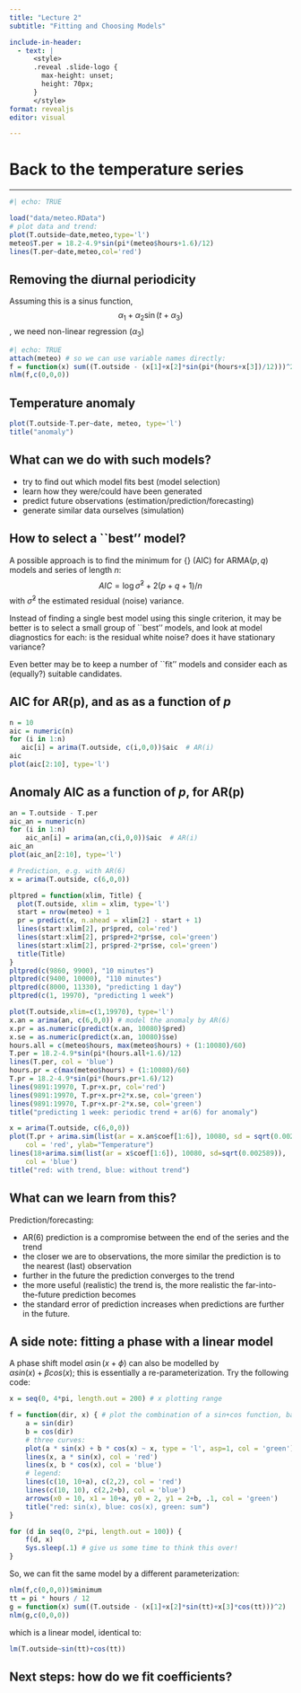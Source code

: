 ```yaml
---
title: "Lecture 2"
subtitle: "Fitting and Choosing Models"

include-in-header:
  - text: |
      <style>
      .reveal .slide-logo {
        max-height: unset;
        height: 70px;
      }
      </style>
format: revealjs
editor: visual

---
```


# Back to the temperature series

---


```r
#| echo: TRUE

load("data/meteo.RData")
# plot data and trend:
plot(T.outside~date,meteo,type='l')
meteo$T.per = 18.2-4.9*sin(pi*(meteo$hours+1.6)/12)
lines(T.per~date,meteo,col='red')
```


## Removing the diurnal periodicity
Assuming this is a sinus function, 
$$\alpha_1 + \alpha_2 \sin(t + \alpha_3)$$,
we need non-linear regression ($\alpha_3$)
```r
#| echo: TRUE
attach(meteo) # so we can use variable names directly:
f = function(x) sum((T.outside - (x[1]+x[2]*sin(pi*(hours+x[3])/12)))^2)
nlm(f,c(0,0,0))
```


## Temperature anomaly
```r
plot(T.outside-T.per~date, meteo, type='l')
title("anomaly")
```

## What can we do with such models?
* try to find out which model fits best (model selection)
* learn how they were/could have been generated
* predict future observations (estimation/prediction/forecasting)
* generate similar data ourselves (simulation)

## How to select a ``best'' model?
A possible approach is to find the minimum for {\em Akaike's Information
Criterion} (AIC) for ARMA($p,q$) models and series of length $n$:
$$AIC = \log \hat{\sigma}^2 + 2(p+q+1)/n$$
with $\hat{\sigma}^2$ the estimated residual (noise) variance.

Instead of finding a single best model using this single criterion, it
may be better is to select a small group of ``best'' models, and look
at model diagnostics for each: is the residual white noise? does it have
stationary variance?

Even better may be to keep a number of ``fit'' models and consider each as
(equally?) suitable candidates.

## AIC for AR(p), and as as a function of $p$
```r
n = 10
aic = numeric(n)
for (i in 1:n)
   aic[i] = arima(T.outside, c(i,0,0))$aic  # AR(i)
aic
plot(aic[2:10], type='l')
```

## Anomaly AIC as a function of $p$, for AR(p)
```r
an = T.outside - T.per
aic_an = numeric(n)
for (i in 1:n)
    aic_an[i] = arima(an,c(i,0,0))$aic  # AR(i)
aic_an
plot(aic_an[2:10], type='l')
```


```r
# Prediction, e.g. with AR(6)
x = arima(T.outside, c(6,0,0))

pltpred = function(xlim, Title) {
  plot(T.outside, xlim = xlim, type='l')
  start = nrow(meteo) + 1
  pr = predict(x, n.ahead = xlim[2] - start + 1)
  lines(start:xlim[2], pr$pred, col='red')
  lines(start:xlim[2], pr$pred+2*pr$se, col='green')
  lines(start:xlim[2], pr$pred-2*pr$se, col='green')
  title(Title)
}
pltpred(c(9860, 9900), "10 minutes")
pltpred(c(9400, 10000), "110 minutes")
pltpred(c(8000, 11330), "predicting 1 day")
pltpred(c(1, 19970), "predicting 1 week")

plot(T.outside,xlim=c(1,19970), type='l')
x.an = arima(an, c(6,0,0)) # model the anomaly by AR(6)
x.pr = as.numeric(predict(x.an, 10080)$pred) 
x.se = as.numeric(predict(x.an, 10080)$se)
hours.all = c(meteo$hours, max(meteo$hours) + (1:10080)/60)
T.per = 18.2-4.9*sin(pi*(hours.all+1.6)/12)
lines(T.per, col = 'blue')
hours.pr = c(max(meteo$hours) + (1:10080)/60)
T.pr = 18.2-4.9*sin(pi*(hours.pr+1.6)/12)
lines(9891:19970, T.pr+x.pr, col='red')
lines(9891:19970, T.pr+x.pr+2*x.se, col='green')
lines(9891:19970, T.pr+x.pr-2*x.se, col='green')
title("predicting 1 week: periodic trend + ar(6) for anomaly")

x = arima(T.outside, c(6,0,0))
plot(T.pr + arima.sim(list(ar = x.an$coef[1:6]), 10080, sd = sqrt(0.002556)), 
	col = 'red', ylab="Temperature")
lines(18+arima.sim(list(ar = x$coef[1:6]), 10080, sd=sqrt(0.002589)), 
	col = 'blue')
title("red: with trend, blue: without trend")
```

## What can we learn from this?
Prediction/forecasting:

* AR(6) prediction is a compromise between the end of the series and the trend
* the closer we are to observations, the more similar the prediction is to the
nearest (last) observation
* further in the future the prediction converges to the trend
* the more useful (realistic) the trend is, the more realistic 
the far-into-the-future prediction becomes
* the standard error of prediction increases when predictions are further in the
future.

## A side note: fitting a phase with a linear model
A phase shift model $\alpha \sin(x + \phi)$ can also be modelled by  
$\alpha sin(x) + \beta cos(x)$; this is essentially a re-parameterization.
Try the following code:
```r
x = seq(0, 4*pi, length.out = 200) # x plotting range

f = function(dir, x) { # plot the combination of a sin+cos function, based on dir
	a = sin(dir)
	b = cos(dir)
	# three curves:
	plot(a * sin(x) + b * cos(x) ~ x, type = 'l', asp=1, col = 'green')
	lines(x, a * sin(x), col = 'red')
	lines(x, b * cos(x), col = 'blue')
	# legend:
	lines(c(10, 10+a), c(2,2), col = 'red')
	lines(c(10, 10), c(2,2+b), col = 'blue')
	arrows(x0 = 10, x1 = 10+a, y0 = 2, y1 = 2+b, .1, col = 'green')
	title("red: sin(x), blue: cos(x), green: sum")
}

for (d in seq(0, 2*pi, length.out = 100)) {
	f(d, x)
	Sys.sleep(.1) # give us some time to think this over!
}
```

So, we can fit the same model by a different parameterization:
```r
nlm(f,c(0,0,0))$minimum
tt = pi * hours / 12
g = function(x) sum((T.outside - (x[1]+x[2]*sin(tt)+x[3]*cos(tt)))^2)
nlm(g,c(0,0,0))
```
which is a linear model, identical to:
```r
lm(T.outside~sin(tt)+cos(tt))
```

## Next steps: how do we fit coefficients?

